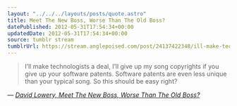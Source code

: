 ```yaml
---
layout: "../../../layouts/posts/quote.astro"
title: Meet The New Boss, Worse Than The Old Boss?
datePublished: 2012-05-31T17:54:34+00:00
updatedDate: 2012-05-31T17:54:34+00:00
source: tumblr stream
tumblrUrl: https://stream.anglepoised.com/post/24137422348/ill-make-technologists-a-deal-ill-give-up-my
---
```


> I’ll make technologists a deal, I’ll give up my song copyrights if you give up your software patents. Software patents are even less unique than your typical song. So this should be easy right?

— <cite>[David Lowery, _Meet The New Boss, Worse Than The Old Boss?_](https://thetrichordist.com/2012/04/15/meet-the-new-boss-worse-than-the-old-boss-full-post/)</cite>
